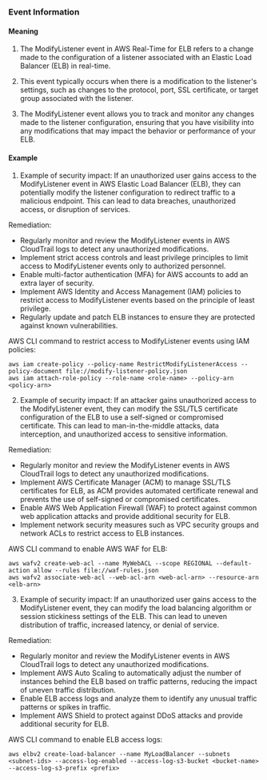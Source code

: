 
### Event Information

#### Meaning

1. The ModifyListener event in AWS Real-Time for ELB refers to a change made to the configuration of a listener associated with an Elastic Load Balancer (ELB) in real-time.

2. This event typically occurs when there is a modification to the listener's settings, such as changes to the protocol, port, SSL certificate, or target group associated with the listener.

3. The ModifyListener event allows you to track and monitor any changes made to the listener configuration, ensuring that you have visibility into any modifications that may impact the behavior or performance of your ELB.

#### Example

1. Example of security impact: If an unauthorized user gains access to the ModifyListener event in AWS Elastic Load Balancer (ELB), they can potentially modify the listener configuration to redirect traffic to a malicious endpoint. This can lead to data breaches, unauthorized access, or disruption of services.

Remediation:
- Regularly monitor and review the ModifyListener events in AWS CloudTrail logs to detect any unauthorized modifications.
- Implement strict access controls and least privilege principles to limit access to ModifyListener events only to authorized personnel.
- Enable multi-factor authentication (MFA) for AWS accounts to add an extra layer of security.
- Implement AWS Identity and Access Management (IAM) policies to restrict access to ModifyListener events based on the principle of least privilege.
- Regularly update and patch ELB instances to ensure they are protected against known vulnerabilities.

AWS CLI command to restrict access to ModifyListener events using IAM policies:
```
aws iam create-policy --policy-name RestrictModifyListenerAccess --policy-document file://modify-listener-policy.json
aws iam attach-role-policy --role-name <role-name> --policy-arn <policy-arn>
```

2. Example of security impact: If an attacker gains unauthorized access to the ModifyListener event, they can modify the SSL/TLS certificate configuration of the ELB to use a self-signed or compromised certificate. This can lead to man-in-the-middle attacks, data interception, and unauthorized access to sensitive information.

Remediation:
- Regularly monitor and review the ModifyListener events in AWS CloudTrail logs to detect any unauthorized modifications.
- Implement AWS Certificate Manager (ACM) to manage SSL/TLS certificates for ELB, as ACM provides automated certificate renewal and prevents the use of self-signed or compromised certificates.
- Enable AWS Web Application Firewall (WAF) to protect against common web application attacks and provide additional security for ELB.
- Implement network security measures such as VPC security groups and network ACLs to restrict access to ELB instances.

AWS CLI command to enable AWS WAF for ELB:
```
aws wafv2 create-web-acl --name MyWebACL --scope REGIONAL --default-action allow --rules file://waf-rules.json
aws wafv2 associate-web-acl --web-acl-arn <web-acl-arn> --resource-arn <elb-arn>
```

3. Example of security impact: If an unauthorized user gains access to the ModifyListener event, they can modify the load balancing algorithm or session stickiness settings of the ELB. This can lead to uneven distribution of traffic, increased latency, or denial of service.

Remediation:
- Regularly monitor and review the ModifyListener events in AWS CloudTrail logs to detect any unauthorized modifications.
- Implement AWS Auto Scaling to automatically adjust the number of instances behind the ELB based on traffic patterns, reducing the impact of uneven traffic distribution.
- Enable ELB access logs and analyze them to identify any unusual traffic patterns or spikes in traffic.
- Implement AWS Shield to protect against DDoS attacks and provide additional security for ELB.

AWS CLI command to enable ELB access logs:
```
aws elbv2 create-load-balancer --name MyLoadBalancer --subnets <subnet-ids> --access-log-enabled --access-log-s3-bucket <bucket-name> --access-log-s3-prefix <prefix>
```

